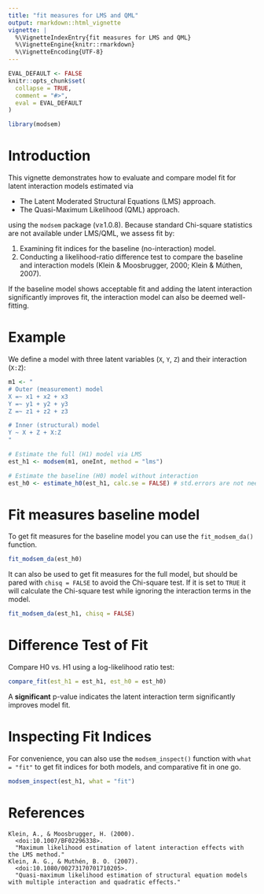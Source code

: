 ```yaml
---
title: "fit measures for LMS and QML"
output: rmarkdown::html_vignette
vignette: |
  %\VignetteIndexEntry{fit measures for LMS and QML}
  %\VignetteEngine{knitr::rmarkdown}
  %\VignetteEncoding{UTF-8}
---
```


```r
EVAL_DEFAULT <- FALSE
knitr::opts_chunk$set(
  collapse = TRUE,
  comment = "#>",
  eval = EVAL_DEFAULT
)
```

```r
library(modsem)
```

# Introduction

This vignette demonstrates how to evaluate and compare model fit for latent interaction models estimated via

- The Latent Moderated Structural Equations (LMS) approach.
- The Quasi-Maximum Likelihood (QML) approach.

using the `modsem` package (v≥1.0.8). Because standard Chi-square statistics are not available under LMS/QML, we assess fit by:

1. Examining fit indices for the baseline (no-interaction) model.
2. Conducting a likelihood-ratio difference test to compare the baseline and interaction models (Klein & Moosbrugger, 2000; Klein & Múthen, 2007).

If the baseline model shows acceptable fit and adding the latent interaction significantly improves fit, the interaction model can also be deemed well-fitting.

# Example

We define a model with three latent variables (`X`, `Y`, `Z`) and their interaction (`X:Z`):

```r
m1 <- "
# Outer (measurement) model
X =~ x1 + x2 + x3
Y =~ y1 + y2 + y3
Z =~ z1 + z2 + z3

# Inner (structural) model
Y ~ X + Z + X:Z
"

# Estimate the full (H1) model via LMS
est_h1 <- modsem(m1, oneInt, method = "lms")

# Estimate the baseline (H0) model without interaction
est_h0 <- estimate_h0(est_h1, calc.se = FALSE) # std.errors are not needed
```
# Fit measures baseline model

To get fit measures for the baseline model you can use the `fit_modsem_da()` function.
```r
fit_modsem_da(est_h0)
```
It can also be used to get fit measures for the full model, but should be pared with 
`chisq = FALSE` to avoid the Chi-square test. If it is set to `TRUE` it will 
calculate the Chi-square test while ignoring the interaction terms in the model.

```r
fit_modsem_da(est_h1, chisq = FALSE)
```

# Difference Test of Fit

Compare H0 vs. H1 using a log-likelihood ratio test:

```r
compare_fit(est_h1 = est_h1, est_h0 = est_h0)
```

A **significant** p-value indicates the latent interaction term significantly improves model fit.

# Inspecting Fit Indices
For convenience, you can also use the `modsem_inspect()` function with 
`what = "fit"` to get fit indices for both models, and comparative fit in one go.

```r
modsem_inspect(est_h1, what = "fit")
```

# References
    Klein, A., & Moosbrugger, H. (2000). 
      <doi:10.1007/BF02296338>.
      "Maximum likelihood estimation of latent interaction effects with the LMS method."
    Klein, A. G., & Muthén, B. O. (2007). 
      <doi:10.1080/00273170701710205>.
      "Quasi-maximum likelihood estimation of structural equation models with multiple interaction and quadratic effects."
